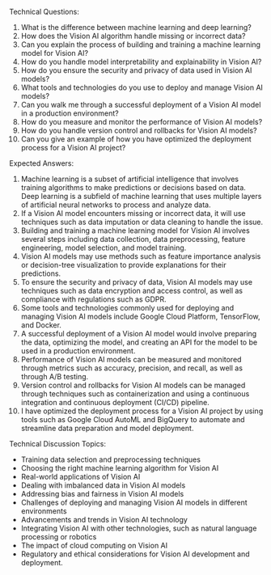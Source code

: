 


Technical Questions:
1. What is the difference between machine learning and deep learning?
2. How does the Vision AI algorithm handle missing or incorrect data?
3. Can you explain the process of building and training a machine learning model for Vision AI?
4. How do you handle model interpretability and explainability in Vision AI?
5. How do you ensure the security and privacy of data used in Vision AI models?
6. What tools and technologies do you use to deploy and manage Vision AI models?
7. Can you walk me through a successful deployment of a Vision AI model in a production environment?
8. How do you measure and monitor the performance of Vision AI models?
9. How do you handle version control and rollbacks for Vision AI models?
10. Can you give an example of how you have optimized the deployment process for a Vision AI project?

Expected Answers:
1. Machine learning is a subset of artificial intelligence that involves training algorithms to make predictions or decisions based on data. Deep learning is a subfield of machine learning that uses multiple layers of artificial neural networks to process and analyze data.
2. If a Vision AI model encounters missing or incorrect data, it will use techniques such as data imputation or data cleaning to handle the issue.
3. Building and training a machine learning model for Vision AI involves several steps including data collection, data preprocessing, feature engineering, model selection, and model training.
4. Vision AI models may use methods such as feature importance analysis or decision-tree visualization to provide explanations for their predictions.
5. To ensure the security and privacy of data, Vision AI models may use techniques such as data encryption and access control, as well as compliance with regulations such as GDPR.
6. Some tools and technologies commonly used for deploying and managing Vision AI models include Google Cloud Platform, TensorFlow, and Docker.
7. A successful deployment of a Vision AI model would involve preparing the data, optimizing the model, and creating an API for the model to be used in a production environment.
8. Performance of Vision AI models can be measured and monitored through metrics such as accuracy, precision, and recall, as well as through A/B testing.
9. Version control and rollbacks for Vision AI models can be managed through techniques such as containerization and using a continuous integration and continuous deployment (CI/CD) pipeline.
10. I have optimized the deployment process for a Vision AI project by using tools such as Google Cloud AutoML and BigQuery to automate and streamline data preparation and model deployment.

Technical Discussion Topics:
- Training data selection and preprocessing techniques
- Choosing the right machine learning algorithm for Vision AI
- Real-world applications of Vision AI
- Dealing with imbalanced data in Vision AI models
- Addressing bias and fairness in Vision AI models
- Challenges of deploying and managing Vision AI models in different environments
- Advancements and trends in Vision AI technology
- Integrating Vision AI with other technologies, such as natural language processing or robotics
- The impact of cloud computing on Vision AI 
- Regulatory and ethical considerations for Vision AI development and deployment.